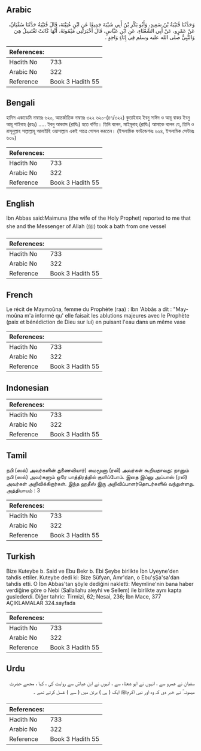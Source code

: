 ## Arabic


<div dir="rtl" lang="ar" style={{fontSize:'larger',backgroundColor:'#f8f9fa',padding:20}}>
وَحَدَّثَنَا قُتَيْبَةُ بْنُ سَعِيدٍ، وَأَبُو بَكْرِ بْنُ أَبِي شَيْبَةَ جَمِيعًا عَنِ ابْنِ عُيَيْنَةَ، قَالَ قُتَيْبَةُ حَدَّثَنَا سُفْيَانُ، عَنْ عَمْرٍو، عَنْ أَبِي الشَّعْثَاءِ، عَنِ ابْنِ عَبَّاسٍ، قَالَ أَخْبَرَتْنِي مَيْمُونَةُ، أَنَّهَا كَانَتْ تَغْتَسِلُ هِيَ وَالنَّبِيُّ صلى الله عليه وسلم فِي إِنَاءٍ وَاحِدٍ ‏.‏
</div>
<div style={{backgroundColor:'#f8f9fa',padding:20, marginBottom: 10}}><table> <thead> <tr> <th>References:</th> <th></th> </tr> </thead> <tbody><tr><td>Hadith No</td><td>733</td></tr><tr><td>Arabic No</td><td>322</td></tr><tr><td>Reference</td><td>Book 3 Hadith 55</td></tr></tbody></table></div>

## Bengali


<div dir="ltr" lang="bn" style={{fontSize:'larger',backgroundColor:'#f8f9fa',padding:20}}>
হাদিস একাডেমি নাম্বারঃ ৬২০, আন্তর্জাতিক নাম্বারঃ ৩২২ ৬২০-(৪৭/৩২২) কুতাইবাহ ইবনু সাঈদ ও আবূ বাকর ইবনু আবূ শাইবাহ (রহঃ) ..... ইবনু আব্বাস (রাযিঃ) হতে বর্ণিত। তিনি বলেন, মাইমূনাহ্ (রাযিঃ) আমাকে বলেন যে, তিনি ও রাসূলুল্লাহ সাল্লাল্লাহু আলাইহি ওয়াসাল্লাম একই পাত্রে গোসল করতেন। (ইসলামিক ফাউন্ডেশনঃ ৬২৪, ইসলামিক সেন্টারঃ ৬৩৯)
</div>
<div style={{backgroundColor:'#f8f9fa',padding:20, marginBottom: 10}}><table> <thead> <tr> <th>References:</th> <th></th> </tr> </thead> <tbody><tr><td>Hadith No</td><td>733</td></tr><tr><td>Arabic No</td><td>322</td></tr><tr><td>Reference</td><td>Book 3 Hadith 55</td></tr></tbody></table></div>

## English


<div dir="ltr" lang="en" style={{fontSize:'larger',backgroundColor:'#f8f9fa',padding:20}}>
Ibn Abbas said:Maimuna (the wife of the Holy Prophet) reported to me that she and the Messenger of Allah (ﷺ) took a bath from one vessel
</div>
<div style={{backgroundColor:'#f8f9fa',padding:20, marginBottom: 10}}><table> <thead> <tr> <th>References:</th> <th></th> </tr> </thead> <tbody><tr><td>Hadith No</td><td>733</td></tr><tr><td>Arabic No</td><td>322</td></tr><tr><td>Reference</td><td>Book 3 Hadith 55</td></tr></tbody></table></div>

## French


<div dir="ltr" lang="fr" style={{fontSize:'larger',backgroundColor:'#f8f9fa',padding:20}}>
Le récit de Maymoûna, femme du Prophète (raa) : Ibn 'Abbâs a dit : "Maymoûna m'a informé qu' elle faisait les ablutions majeures avec le Prophète (paix et bénédiction de Dieu sur lui) en puisant l'eau dans un même vase
</div>
<div style={{backgroundColor:'#f8f9fa',padding:20, marginBottom: 10}}><table> <thead> <tr> <th>References:</th> <th></th> </tr> </thead> <tbody><tr><td>Hadith No</td><td>733</td></tr><tr><td>Arabic No</td><td>322</td></tr><tr><td>Reference</td><td>Book 3 Hadith 55</td></tr></tbody></table></div>

## Indonesian


<div dir="ltr" lang="id" style={{fontSize:'larger',backgroundColor:'#f8f9fa',padding:20}}>

</div>
<div style={{backgroundColor:'#f8f9fa',padding:20, marginBottom: 10}}><table> <thead> <tr> <th>References:</th> <th></th> </tr> </thead> <tbody><tr><td>Hadith No</td><td>733</td></tr><tr><td>Arabic No</td><td>322</td></tr><tr><td>Reference</td><td>Book 3 Hadith 55</td></tr></tbody></table></div>

## Tamil


<div dir="ltr" lang="ta" style={{fontSize:'larger',backgroundColor:'#f8f9fa',padding:20}}>
நபி (ஸல்) அவர்களின் துணைவியார்) மைமூனா (ரலி) அவர்கள் கூறியதாவது: நானும் நபி (ஸல்) அவர்களும் ஒரே பாத்திரத்தில் குளிப்போம். இதை இப்னு அப்பாஸ் (ரலி) அவர்கள் அறிவிக்கிறார்கள். இந்த ஹதீஸ் இரு அறிவிப்பாளர்தொடர்களில் வந்துள்ளது. அத்தியாயம் : 3
</div>
<div style={{backgroundColor:'#f8f9fa',padding:20, marginBottom: 10}}><table> <thead> <tr> <th>References:</th> <th></th> </tr> </thead> <tbody><tr><td>Hadith No</td><td>733</td></tr><tr><td>Arabic No</td><td>322</td></tr><tr><td>Reference</td><td>Book 3 Hadith 55</td></tr></tbody></table></div>

## Turkish


<div dir="ltr" lang="tr" style={{fontSize:'larger',backgroundColor:'#f8f9fa',padding:20}}>
Bize Kuteybe b. Said ve Ebu Bekr b. Ebi Şeybe birlikte İbn Uyeyne'den tahdis ettiler. Kuteybe dedi ki: Bize Süfyan, Amr'dan, o Ebu'şŞa'sa'dan tahdis etti. O İbn Abbas'tan şöyle dediğini nakletti: Meymline'nin bana haber verdiğine göre o Nebi (Sallallahu aleyhi ve Sellem) ile birlikte aynı kapta guslederdi. Diğer tahric: Tirmizi, 62; Nesai, 236; İbn Mace, 377 AÇIKLAMALAR 324.sayfada
</div>
<div style={{backgroundColor:'#f8f9fa',padding:20, marginBottom: 10}}><table> <thead> <tr> <th>References:</th> <th></th> </tr> </thead> <tbody><tr><td>Hadith No</td><td>733</td></tr><tr><td>Arabic No</td><td>322</td></tr><tr><td>Reference</td><td>Book 3 Hadith 55</td></tr></tbody></table></div>

## Urdu


<div dir="rtl" lang="ur" style={{fontSize:'larger',backgroundColor:'#f8f9fa',padding:20}}>
سفیان نے عمرو سے ، انہوں نے ابو شعثاء سے ، انہوں نے ابن عباسؓ سے روایت کی ، کہا ، مجھے حضرت میمونہ ؓ نے خبر دی کہ وہ اور نبی اکرمﷺ ایک ( ہی ) برتن میں ( سے ) غسل کرتے تھے ۔
</div>
<div style={{backgroundColor:'#f8f9fa',padding:20, marginBottom: 10}}><table> <thead> <tr> <th>References:</th> <th></th> </tr> </thead> <tbody><tr><td>Hadith No</td><td>733</td></tr><tr><td>Arabic No</td><td>322</td></tr><tr><td>Reference</td><td>Book 3 Hadith 55</td></tr></tbody></table></div>